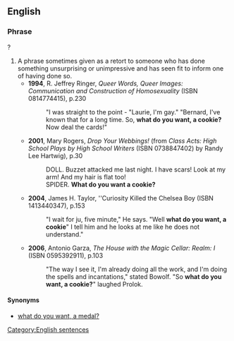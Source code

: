 ==English==

===Phrase===
{{infl|en|phrase|head=[[what|What]] [[do]] [[you]] [[want]], [[a]] [[cookie]]}}?

#A phrase sometimes given as a retort to someone who has done something unsurprising or unimpressive and has seen fit to inform one of having done so.
#*'''1994''', R. Jeffrey Ringer, ''Queer Words, Queer Images: Communication and Construction of Homosexuality'' (ISBN 0814774415), p.230
#*:"I was straight to the point - "Laurie, I'm gay."  "Bernard, I've known that for a long time.  So, '''what do you want, a cookie?'''  Now deal the cards!"
#*'''2001''', Mary Rogers, ''Drop Your Webbings!'' (from ''Class Acts: High School Plays by High School Writers'' (ISBN 0738847402) by Randy Lee Hartwig), p.30
#*:DOLL. Buzzet attacked me last night.  I have scars!  Look at my arm!  And my hair is flat too!
#*:SPIDER. '''What do you want a cookie?'''
#*'''2004''', James H. Taylor, ''Curiosity Killed the Chelsea Boy (ISBN 1413440347), p.153
#*:"I wait for ju, five minute," He says.  "Well '''what do you want, a cookie'''" I tell him and he looks at me like he does not understand."
#*'''2006''', Antonio Garza, ''The House with the Magic Cellar: Realm: I'' (ISBN 0595392911), p.103
#*:"The way I see it, I'm already doing all the work, and I'm doing the spells and incantations," stated Bowolf.  "So '''what do you want, a cookie?'''" laughed Prolok.

====Synonyms====
* [[what do you want, a medal?]]

[[Category:English sentences]]